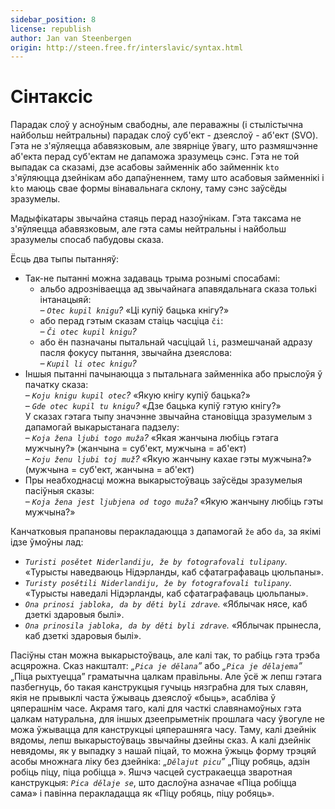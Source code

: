 ```yaml
---
sidebar_position: 8
license: republish
author: Jan van Steenbergen
origin: http://steen.free.fr/interslavic/syntax.html
---
```


# Сінтаксіс

Парадак слоў у асноўным свабодны, але пераважны (і стылістычна найбольш нейтральны) парадак слоў суб'ект - дзеяслоў - аб'ект (SVO). Гэта не з'яўляецца абавязковым, але звярніце ўвагу, што размяшчэнне аб'екта перад суб'ектам не дапаможа зразумець сэнс. Гэта не той выпадак са сказамі, дзе асабовы займеннік або займеннік `kto` з'яўляюцца дзейнікам або дапаўненнем, таму што асабовыя займеннікі і `kto` маюць свае формы вінавальнага склону, таму сэнс заўсёды зразумелы.

Мадыфікатары звычайна стаяць перад назоўнікам. Гэта таксама не з'яўляецца абавязковым, але гэта самы нейтральны і найбольш зразумелы спосаб пабудовы сказа.

Ёсць два тыпы пытанняў:

- Так-не пытанні можна задаваць трыма рознымі спосабамі:
  - альбо адрозніваецца ад звычайнага апавядальнага сказа толькі інтанацыяй:\
    _– `Otec kupil knigu`?_ «Ці купіў бацька кнігу?»
  - або перад гэтым сказам стаіць часціца `či`:\
    _– `Či otec kupil knigu`?_
  - або ён пазначаны пытальнай часціцай `li`, размешчанай адразу пасля фокусу пытання, звычайна дзеяслова:\
    _– `Kupil li otec knigu`?_
- Іншыя пытанні пачынаюцца з пытальнага займенніка або прыслоўя ў пачатку сказа:\
  _– `Koju knigu kupil otec`?_ «Якую кнігу купіў бацька?»\
  _– `Gde otec kupil tu knigu`?_ «Дзе бацька купіў гэтую кнігу?»\
  У сказах гэтага тыпу значэнне звычайна становіцца зразумелым з дапамогай выкарыстанага падзелу:\
  – _`Koja žena ljubi togo muža`?_ «Якая жанчына любіць гэтага мужчыну?» (жанчына = суб'ект, мужчына = аб'ект)\
  – _`Koju ženu ljubi toj muž`?_ «Якую жанчыну кахае гэты мужчына?» (мужчына = суб'ект, жанчына = аб'ект)
- Пры неабходнасці можна выкарыстоўваць заўсёды зразумелыя пасіўныя сказы:\
  _– `Koja žena jest ljubjena od togo muža`?_ «Якую жанчыну любіць гэты мужчына?»

Канчатковыя прапановы перакладаюцца з дапамогай `že` або `da`, за якімі ідзе ўмоўны лад:

- _`Turisti posětet Niderlandiju, že by fotografovali tulipany`._ «Турысты наведваюць Нідэрланды, каб сфатаграфаваць цюльпаны».
- _`Turisty posětili Niderlandiju, že by fotografovali tulipany`._ «Турысты наведалі Нідэрланды, каб сфатаграфаваць цюльпаны».
- _`Ona prinosi jabloka, da by děti byli zdrave`._ «Яблычак нясе, каб дзеткі здаровыя былі».
- _`Ona prinosila jabloka, da by děti byli zdrave`._ «Яблычак прынесла, каб дзеткі здаровыя былі».

Пасіўны стан можна выкарыстоўваць, але калі так, то рабіць гэта трэба асцярожна. Сказ накшталт: _„`Pica je dělana`”_ або _„`Pica je dělajema`”_ „Піца рыхтуецца” граматычна цалкам правільны. Але ўсё ж лепш гэтага пазбегнуць, бо такая канструкцыя гучыць нязграбна для тых славян, якія не прывыклі часта ўжываць дзеяслоў «быць», асабліва ў цяперашнім часе. Акрамя таго, калі для часткі славянамоўных гэта цалкам натуральна, для іншых дзеепрыметнік прошлага часу ўвогуле не можа ўжывацца для канструкцыі цяперашняга часу. Таму, калі дзейнік вядомы, лепш выкарыстоўваць звычайны дзейны сказ. А калі дзейнік невядомы, як у выпадку з нашай піцай, то можна ўжыць форму трэцяй асобы множнага ліку без дзейніка: _„`Dělajut picu`”_ „Піцу робяць, адзін робіць піцу, піца робіцца ». Яшчэ часцей сустракаецца зваротная канструкцыя: _`Pica dělaje se`_, што даслоўна азначае «Піца робіцца сама» і павінна перакладацца як «Піцу робяць, піцу робяць».

